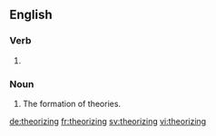 ==English==

===Verb===
{{head|en}}

# {{present participle of|theorize|lang=en}}

===Noun===
{{en-noun}}

# The formation of theories.

[[de:theorizing]]
[[fr:theorizing]]
[[sv:theorizing]]
[[vi:theorizing]]